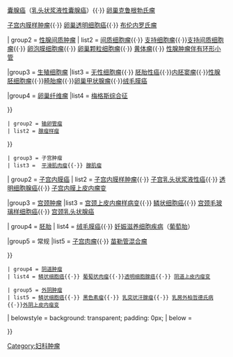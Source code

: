 {{Navbox
| name = 女性生殖道肿瘤
| title = [[贅生物|肿瘤]]：女性[[泌尿生殖肿瘤]]（[[ICD-10_第二章：肿瘤|C51–C58/D25–D28]]、179–184/218–221）
| state = {{{state|autocollapse}}}
| titlestyle = background:Silver
| groupstyle = background:#BBEEBB;

| group1 = [[子宫附件]]
| list1 = {{Navbox subgroup
| groupstyle = background:#BBEEBB;

| group1 = [[卵巢肿瘤]]
| list1 = {{Navbox subgroup
 | groupstyle = background-color: #BBEEBB;

| group1 = [[腺和上皮肿瘤]]<br />[[表面上皮间质肿瘤]]
| list1 = <div>[[囊性、粘液、浆液性肿瘤]]：[[囊腺瘤]]{{·}}[[卵巢浆液性囊腺瘤]]{{·}} [[粘液性囊腺瘤]]{{·}} [[囊腺癌]]（[[乳头状浆液性囊腺癌]]）{{·}} [[卵巢克鲁根勃氏瘤]]</div>
<div>[[子宫内膜样肿瘤]]{{·}} [[卵巢透明细胞癌]]{{·}} [[布伦内罗氏瘤]]</div>

| group2 = [[性腺间质肿瘤]]
| list2 = [[间质细胞瘤]]{{·}} [[支持细胞瘤]]{{·}}[[支持间质细胞瘤]]{{·}} [[卵泡膜细胞瘤]]{{·}} [[卵巢颗粒细胞瘤]]{{·}} [[黄体瘤]]{{·}} [[性腺肿瘤伴有环形小管]]

|group3 = [[生殖细胞瘤]]
|list3 = [[无性细胞瘤]]{{·}} [[胚胎性癌]]{{·}}[[内胚窦瘤]]{{·}}[[性腺胚细胞瘤]]{{·}}[[畸胎瘤]]{{·}}[[卵巢甲状腺瘤]]{{·}}[[绒毛膜癌]]

|group4 = [[卵巢纤维瘤]]
|list4 = [[梅格斯综合征]]

}}

 | group2 = [[输卵管瘤]]
 | list2 = [[腺瘤样瘤]]

}}

 | group3 = 子宫肿瘤
 | list3 = {{Navbox subgroup
 | groupstyle = background-color: #BBEEBB;

| group1 = [[子宫肌膜]]
| list1 = [[子宫肌瘤]]{{·}} [[平滑肌肉瘤]]{{·}} [[腺肌瘤]]

| group2 = [[子宫内膜癌]]
| list2 = [[子宫内膜样肿瘤]]{{·}} [[子宫乳头状浆液性癌]]{{·}} [[透明细胞腺癌]]{{·}} [[子宫内膜上皮内瘤变]]

|group3 = [[子宮頸癌|宫颈肿瘤]]
|list3 = [[宫颈上皮内瘤样病变]]{{·}} [[鳞状细胞癌]]{{·}} [[宫颈毛玻璃样细胞癌]]{{·}} [[宫颈乳头状腺癌]]

| group4 = [[胚胎]]
| list4 = [[绒毛膜癌]]{{·}} [[妊娠滋养细胞疾病]]（[[葡萄胎]]）

|group5 = 常规
|list5 = [[子宫肉瘤]]{{·}} [[苗勒管混合瘤]]

}}

 | group4 = [[阴道肿瘤]]
 | list4 = [[鳞状细胞癌]]{{·}} [[葡萄状肉瘤]]{{·}}[[透明细胞腺癌]]{{·}} [[阴道上皮内瘤变]]

 | group5 = [[外阴肿瘤]]
 | list5 = [[鳞状细胞癌]]{{·}} [[黑色素瘤]]{{·}} [[乳突状汗腺瘤]]{{·}} [[乳房外柏哲德氏病]]{{·}}[[外阴上皮内瘤变]]

| belowstyle = background: transparent; padding: 0px;
| below = {{Reproductive medicine navs}}

}}<noinclude>
{{collapsible option}}
[[Category:肿瘤模板|{{PAGENAME}}]][[Category:妇科肿瘤]]</noinclude>